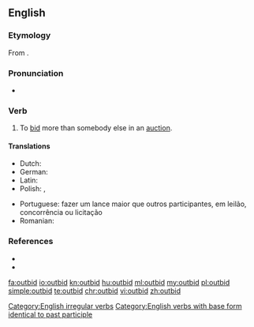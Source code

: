==English==

===Etymology===
From {{prefix|out|bid}}.

===Pronunciation===
* {{IPA|/aʊtˈbɪd/}}

===Verb===
{{en-verb|outbids|outbidding|outbid}}

# To [[bid]] more than somebody else in an [[auction]].

====Translations====
{{trans-top|To bid more than somebody else}}
* Dutch: {{t+|nl|overbieden}}
* German: {{t|de|überbieten}}
* Latin: {{t+|la|adicio|alt=adiciō}}
* Polish: {{t|pl|przelicytować}} {{pf.}}, {{t|pl|przelicytowywać}} {{impf}}
{{trans-mid}}
* Portuguese: fazer um lance maior que outros participantes, em leilão, concorrência ou licitação
* Romanian: {{t|ro|supralicita}}
{{trans-bottom}}

===References===
* {{R:Century 1911}}
* {{R:Webster 1913}}

[[Category:English irregular verbs]]
[[Category:English verbs with base form identical to past participle]]

[[fa:outbid]]
[[io:outbid]]
[[kn:outbid]]
[[hu:outbid]]
[[ml:outbid]]
[[my:outbid]]
[[pl:outbid]]
[[simple:outbid]]
[[te:outbid]]
[[chr:outbid]]
[[vi:outbid]]
[[zh:outbid]]